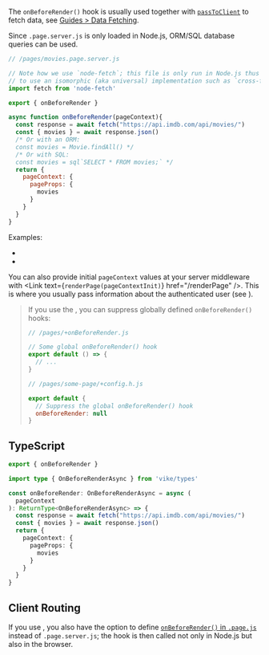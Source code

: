 
The `onBeforeRender()` hook is usually used together with [`passToClient`](/passToClient) to fetch data, see [Guides > Data Fetching](/data-fetching).

Since `.page.server.js` is only loaded in Node.js, ORM/SQL database queries can be used.

```js
// /pages/movies.page.server.js

// Note how we use `node-fetch`; this file is only run in Node.js thus we don't need
// to use an isomorphic (aka universal) implementation such as `cross-fetch`.
import fetch from 'node-fetch'

export { onBeforeRender }

async function onBeforeRender(pageContext){
  const response = await fetch("https://api.imdb.com/api/movies/")
  const { movies } = await response.json()
  /* Or with an ORM:
  const movies = Movie.findAll() */
  /* Or with SQL:
  const movies = sql`SELECT * FROM movies;` */
  return {
    pageContext: {
      pageProps: {
        movies
      }
    }
  }
}
```

Examples:
- <Link href='/examples/react-full/pages/star-wars/index/index.page.server.ts' />
- <Link href='/examples/vue-full/pages/star-wars/index/index.page.server.ts' />

You can also provide initial `pageContext` values at your server middleware with <Link text={<code>renderPage(pageContextInit)</code>} href="/renderPage" />.
This is where you usually pass information about the authenticated user
(see <Link href="/auth" />).

> If you use the <Link text="V1 design" href="/migration/v1-design" />, you can suppress globally defined `onBeforeRender()` hooks:
> ```js
> // /pages/+onBeforeRender.js
>
> // Some global onBeforeRender() hook
> export default () => {
>   // ...
> }
> ```
> ```js
> // /pages/some-page/+config.h.js
>
> export default {
>   // Suppress the global onBeforeRender() hook
>   onBeforeRender: null
> }
> ```


## TypeScript

```ts
export { onBeforeRender }

import type { OnBeforeRenderAsync } from 'vike/types'

const onBeforeRender: OnBeforeRenderAsync = async (
  pageContext
): ReturnType<OnBeforeRenderAsync> => {
  const response = await fetch("https://api.imdb.com/api/movies/")
  const { movies } = await response.json()
  return {
    pageContext: {
      pageProps: {
        movies
      }
    }
  }
}
```

<HookTypeScriptHints hookTypeName="OnBeforeRenderAsync" />


## Client Routing

If you use <Link href="/clientRouting" noBreadcrumb />,
you also have the option to define [`onBeforeRender()` in `.page.js`](/onBeforeRender-isomorphic) instead of `.page.server.js`;
the hook is then called not only in Node.js but also in the browser.
